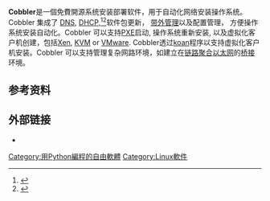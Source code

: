 {{Orphan|time=2016-12-17T04:56:11+00:00}}

{{expand|time=2015-03-27T14:50:07+00:00}}
{{noteTA
|G1=IT
|G2=FL
}}
{{Infobox Software
|name = Cobbler
|logo =
| latest release version = 2.6.7
| latest release date    = {{Release date and age|2014|12|31}}
|operating system = [[跨平台|跨平台]]
| programming language   = [[Python|Python]]
|genre = 操作系统安装
| license                = [[GNU通用公共许可证|GNU通用公共许可证]]
|website =  [https://web.archive.org/web/20130418100744/http://www.cobblerd.org/ Cobbler]
}}'''Cobbler'''是一個免費開源系统安装部署软件，用于自动化网络安装操作系统。 Cobbler 集成了 [[DNS|DNS]], [[DHCP|DHCP]],<ref>{{cite web|url=http://www.theregister.co.uk/2008/06/19/red_hat_summit_2008_cobbler/|title=Cobbler pieces together mass Red Hat Linux installations|date=2008-06-19|work=[[The_Register|The Register]]|accessdate=2008-09-10|archive-date=2008-08-26|archive-url=https://web.archive.org/web/20080826103359/http://www.theregister.co.uk/2008/06/19/red_hat_summit_2008_cobbler/|dead-url=no}}</ref><ref>{{cite web|url=http://www.enterprisenetworkingplanet.com/netsysm/article.php/3773596|title=Ease Network Deployments with Cobbler|date=2008-09-23|work=[[Enterprise_Networking_Planet|Enterprise Networking Planet]]|accessdate=2008-10-06|archive-date=2019-09-24|archive-url=https://web.archive.org/web/20190924205247/http://www.enterprisenetworkingplanet.com/netsysm/article.php/3773596/Ease-Linux-Deployments-With-Cobbler.htm|dead-url=no}}</ref>软件包更新， [[带外管理|带外管理]]以及配置管理， 方便操作系统安装自动化。Cobbler 可以支持[[PXE|PXE]]启动, 操作系统重新安装, 以及虚拟化客户机创建，包括[[Xen|Xen]], [[KVM|KVM]] or [[VMware|VMware]]. Cobbler透过[[koan|koan]]程序以支持虚拟化客户机安装。Cobbler 可以支持管理复杂网路环境，如建立在[[链路聚合|链路聚合]][[以太网|以太网]]的[[桥接|桥接]]环境。

==参考资料==
{{reflist|30em}}
==外部链接==
* {{官方网站|http://www.cobblerd.org/}}

[[Category:用Python編程的自由軟體|Category:用Python編程的自由軟體]]
[[Category:Linux軟件|Category:Linux軟件]]